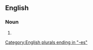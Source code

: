 ==English==

===Noun===
{{head|en|noun form}}

# {{plural of|en|ditz}}

[[Category:English plurals ending in "-es"]]